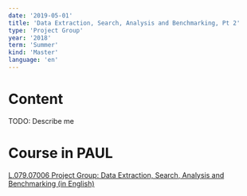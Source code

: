 ```yaml
---
date: '2019-05-01'
title: 'Data Extraction, Search, Analysis and Benchmarking, Pt 2'
type: 'Project Group'
year: '2018'
term: 'Summer'
kind: 'Master'
language: 'en'
---
```


# Content

TODO: Describe me

# Course in PAUL

[L.079.07006 Project Group: Data Extraction, Search, Analysis and Benchmarking (in English)](https://paul.uni-paderborn.de/scripts/mgrqispi.dll?APPNAME=CampusNet&PRGNAME=COURSEDETAILS&ARGUMENTS=-N000000000000001,-N000443,-N0,-N365314295782734,-N365314295770735,-N0,-N0,-N3,-A4150504E414D453D43616D7075734E6574265052474E414D453D414354494F4E26415247554D454E54533D2D413944786D6271376A4D31705830447A7A2E53555237744E687651635372396D33737961334D466E534D70416649596255354C6D31515238696B6768517168737A4A5A6B5431564236546E487574484A4338517370445A4D4832307654646749363268585666774D7A7066484D6E794C306C744830576F5A57584B5944486E3D3D)
